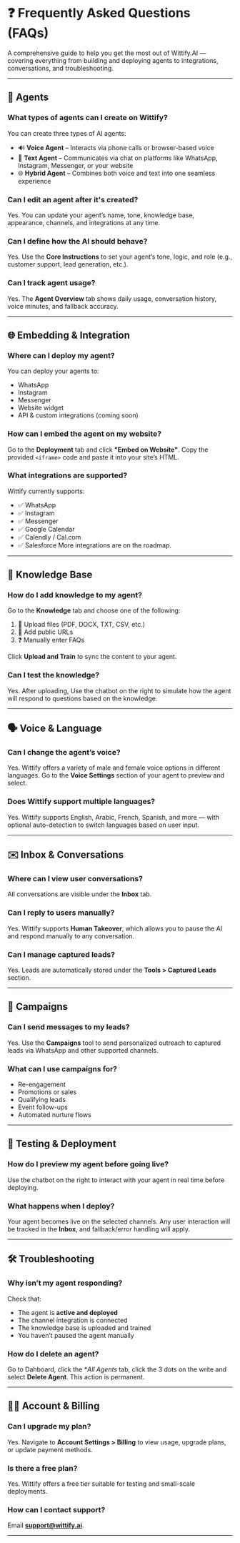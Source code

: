 # ❓ Frequently Asked Questions (FAQs)

A comprehensive guide to help you get the most out of Wittify.AI — covering everything from building and deploying agents to integrations, conversations, and troubleshooting.

---

## 🤖 Agents

### What types of agents can I create on Wittify?

You can create three types of AI agents:

* 🔊 **Voice Agent** – Interacts via phone calls or browser-based voice
* 💬 **Text Agent** – Communicates via chat on platforms like WhatsApp, Instagram, Messenger, or your website
* 🌐 **Hybrid Agent** – Combines both voice and text into one seamless experience

### Can I edit an agent after it's created?

Yes. You can update your agent’s name, tone, knowledge base, appearance, channels, and integrations at any time.

### Can I define how the AI should behave?

Yes. Use the **Core Instructions** to set your agent’s tone, logic, and role (e.g., customer support, lead generation, etc.).

### Can I track agent usage?

Yes. The **Agent Overview** tab shows daily usage, conversation history, voice minutes, and fallback accuracy.

---

## 🌐 Embedding & Integration

### Where can I deploy my agent?

You can deploy your agents to:

* WhatsApp
* Instagram
* Messenger
* Website widget
* API & custom integrations (coming soon)

### How can I embed the agent on my website?

Go to the **Deployment** tab and click **"Embed on Website"**. Copy the provided `<iframe>` code and paste it into your site’s HTML.

### What integrations are supported?

Wittify currently supports:

* ✅ WhatsApp
* ✅ Instagram
* ✅ Messenger
* ✅ Google Calendar
* ✅ Calendly / Cal.com
* ✅ Salesforce
  More integrations are on the roadmap.

---

## 🧠 Knowledge Base

### How do I add knowledge to my agent?

Go to the **Knowledge** tab and choose one of the following:

1. 📁 Upload files (PDF, DOCX, TXT, CSV, etc.)
2. 🔗 Add public URLs
3. ❓ Manually enter FAQs

Click **Upload and Train** to sync the content to your agent.

### Can I test the knowledge?

Yes. After uploading, Use the chatbot on the right to simulate how the agent will respond to questions based on the knowledge.

---

## 🗣 Voice & Language

### Can I change the agent’s voice?

Yes. Wittify offers a variety of male and female voice options in different languages. Go to the **Voice Settings** section of your agent to preview and select.

### Does Wittify support multiple languages?

Yes. Wittify supports English, Arabic, French, Spanish, and more — with optional auto-detection to switch languages based on user input.

---

## ✉️ Inbox & Conversations

### Where can I view user conversations?

All conversations are visible under the **Inbox** tab.

### Can I reply to users manually?

Yes. Wittify supports **Human Takeover**, which allows you to pause the AI and respond manually to any conversation.

### Can I manage captured leads?

Yes. Leads are automatically stored under the **Tools > Captured Leads** section.

---

## 📣 Campaigns

### Can I send messages to my leads?

Yes. Use the **Campaigns** tool to send personalized outreach to captured leads via WhatsApp and other supported channels.

### What can I use campaigns for?

* Re-engagement
* Promotions or sales
* Qualifying leads
* Event follow-ups
* Automated nurture flows

---

## 🧪 Testing & Deployment

### How do I preview my agent before going live?

 Use the chatbot on the right to interact with your agent in real time before deploying.

### What happens when I deploy?

Your agent becomes live on the selected channels. Any user interaction will be tracked in the **Inbox**, and fallback/error handling will apply.

---

## 🛠️ Troubleshooting

### Why isn’t my agent responding?

Check that:

* The agent is **active and deployed**
* The channel integration is connected
* The knowledge base is uploaded and trained
* You haven’t paused the agent manually

### How do I delete an agent?

Go to Dahboard, click the **All Agents* tab, click the 3 dots on the write and select **Delete Agent**. This action is permanent.

---

## 🧑‍💼 Account & Billing

### Can I upgrade my plan?

Yes. Navigate to **Account Settings > Billing** to view usage, upgrade plans, or update payment methods.

### Is there a free plan?

Yes. Wittify offers a free tier suitable for testing and small-scale deployments.

### How can I contact support?

Email **[support@wittify.ai](mailto:support@wittify.ai)**.

---
